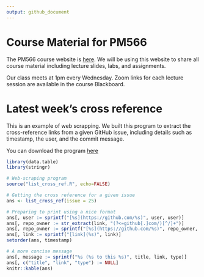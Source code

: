 ```yaml
---
output: github_document
---
```


# Course Material for PM566

The PM566 course website is [here](https://elastic-khorana-70231e.netlify.app/). We will be using this website to share all course material including lecture slides, labs, and assignments.

Our class meets at 1pm every Wednesday. Zoom links for each lecture session are available in the course Blackboard.

# Latest week's cross reference

This is an example of web scrapping. We built this program to extract the
cross-reference links from a given GitHub issue, including details such as timestamp,
the user, and the commit message.

You can download the program [here](lost_cross_ref.R)

```r
library(data.table)
library(stringr)
```


```r
# Web-scraping program
source("list_cross_ref.R", echo=FALSE)

# Getting the cross reference for a given issue
ans <- list_cross_ref(issue = 25)
```


```r
# Preparing to print using a nice format
ans[, user := sprintf("[%s](https://github.com/%s)", user, user)]
ans[, repo_owner := str_extract(link, "(?<=github[.]com/)[^/]+")]
ans[, repo_owner := sprintf("[%s](https://github.com/%s)", repo_owner, repo_owner)]
ans[, link := sprintf("[link](%s)", link)]
setorder(ans, timestamp)

# A more concise message
ans[, message := sprintf("%s (%s to this %s)", title, link, type)]
ans[, c("title", "link", "type") := NULL] 
knitr::kable(ans)
```

